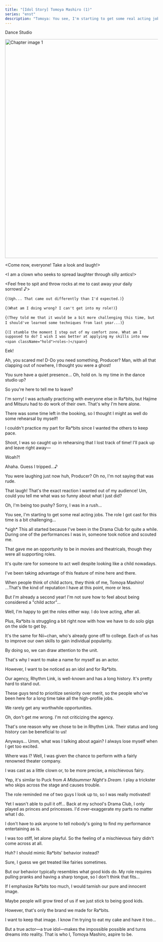 ```yaml
---
title: "[Idol Story] Tomoya Mashiro (1)"
series: "enst"
description: "Tomoya: You see, I'm starting to get some real acting jobs. The role I got cast for this time is a bit challenging…"
---
```


<Season s="Spring"/>

<Location>Dance Studio</Location>

<Image src="/img/tl/idol_story/tomoya/2/1/1.jpg" alt="Chapter image 1" layout="responsive" width="1560" height="720" quality="100" />

<Bubble character="Tomoya">

&lt;Come now, everyone! Take a look and laugh!&gt;

&lt;I am a clown who seeks to spread laughter through silly antics!&gt;

&lt;Feel free to spit and throw rocks at me to cast away your daily sorrows!&nbsp;♪&gt;

<Thought>{`(Ugh... That came out differently than I'd expected.)`}</Thought>

<Thought>{`(What am I doing wrong? I can't get into my role!)`}</Thought>

<Thought>{`(They told me that it would be a bit more challenging this time, but I should've learned some techniques from last year...)`}</Thought>

<Thought>{`(I stumble the moment I step out of my comfort zone. What am I supposed to do? I wish I was better at applying my skills into new <span className="hold">roles—)</span>`}</Thought>

Eek!

Ah, you scared me! D-Do you need something, Producer? Man, with all that clapping out of nowhere, I thought you were a ghost!

You sure have a quiet presence... Oh, hold on. Is my time in the dance studio up?

So you're here to tell me to leave?

I'm sorry! I was actually practicing with everyone else in Ra<span className="noCase">\*</span>bits, but Hajime and Mitsuru had to do work of their own. That's why I'm here alone.

There was some time left in the booking, so I thought I might as well do some rehearsal by myself!

I couldn't practice my part for Ra<span className="noCase">\*</span>bits since I wanted the others to keep pace.

Shoot, I was so caught up in rehearsing that I lost track of time! I'll pack up and leave right away&NoBreak;—

Woah?!

Ahaha. Guess I tripped...&NoBreak;♪

You were laughing just now huh, Producer? Oh no, I'm not saying that was rude.

That laugh! That's the exact reaction I wanted out of my audience! Um, could you tell me what was so funny about what I just did?

Oh, I'm being too pushy? Sorry, I was in a rush...

You see, I'm starting to get some real acting jobs. The role I got cast for this time is a bit challenging...

<Action>\*sigh\* This all started because I've been in the Drama Club for quite a while. During one of the performances I was in, someone took notice and scouted me.</Action>

That gave me an opportunity to be in movies and theatricals, though they were all supporting roles.

It's quite rare for someone to act well despite looking like a child nowadays.

I've been taking advantage of this feature of mine here and there.

When people think of child actors, they think of me, Tomoya Mashiro! ...That's the kind of reputation I have at this point, more or less.

But I'm already a second year! I'm not sure how to feel about being considered a "child actor"...

Well, I'm happy to get the roles either way. I do love acting, after all.

Plus, Ra<span className="noCase">\*</span>bits is struggling a bit right now with how we have to do solo gigs on the side to get by.

It's the same for Nii\~chan, who's already gone off to college. Each of us has to improve our own skills to gain individual popularity.

By doing so, we can draw attention to the unit.

That's why I want to make a name for myself as an actor.

However, I want to be noticed as an idol and for Ra<span className="noCase">\*</span>bits.

Our agency, Rhythm Link, is well-known and has a long history. It's pretty hard to stand out.

These guys tend to prioritize seniority over merit, so the people who've been here for a long time take all the high-profile jobs.

We rarely get any worthwhile opportunities.

Oh, don't get me wrong. I'm not criticizing the agency.

That's one reason why we chose to be in Rhythm Link. Their status and long history can be beneficial to us!

Anyways... Umm, what was I talking about again? I always lose myself when I get too excited.

Where was I? Well, I was given the chance to perform with a fairly renowned theater company.

I was cast as a little clown or, to be more precise, a mischievous fairy.

Yep, it's similar to Puck from _A Midsummer Night's Dream._ I play a trickster who skips across the stage and causes trouble.

The role reminded me of two guys I look up to, so I was really motivated!

Yet I wasn't able to pull it off... Back at my school's Drama Club, I only played as princes and princesses. I'd over-exaggerate my parts no matter what I do.

I don't have to ask anyone to tell nobody's going to find my performance entertaining as is.

I was too stiff, let alone playful. So the feeling of a mischievous fairy didn't come across at all.

Huh? I should mimic Ra<span className="noCase">\*</span>bits' behavior instead?

Sure, I guess we get treated like fairies sometimes.

But our behavior typically resembles what good kids do. My role requires pulling pranks and having a sharp tongue, so I don't think that fits...

If I emphasize Ra<span className="noCase">\*</span>bits too much, I would tarnish our pure and innocent image.

Maybe people will grow tired of us if we just stick to being good kids.

However, that's only the brand we made for Ra<span className="noCase">\*</span>bits.

I want to keep that image. I know I'm trying to eat my cake and have it too...

But a true actor—a true idol—makes the impossible possible and turns dreams into reality. That is who I, Tomoya Mashiro, aspire to be.

</Bubble>

<Credits tl="[Ren](https://tomoya.moe)" tlc="convex#3340" qc="[Meru](https://twitter.com/merulatte), [Sheep](https://twitter.com/Czar_Ramzy)" />
